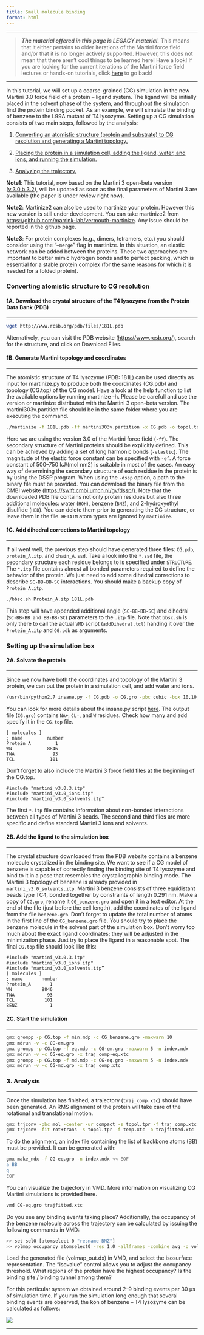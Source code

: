 ```yaml
---
title: Small molecule binding
format: html
---
```


***
> **_The material offered in this page is LEGACY material._** This means that it either pertains to older iterations of the Martini force field and/or that it is no longer actively supported. However, this does not mean that there aren't cool things to be learned here! Have a look!
If you are looking for the current iterations of the Martini force field lectures or hands-on tutorials, click [here](../../index.qmd) to go back!

***

In this tutorial, we will set up a coarse-grained (CG) simulation in the new Martini 3.0 force field of a protein – ligand system. The ligand will be initially placed in the solvent phase of the system, and throughout the simulation find the protein binding pocket. As an example, we will simulate the binding of benzene to the L99A mutant of T4 lysozyme. Setting up a CG simulation consists of two main steps, followed by the analysis:

1. [Converting an atomistic structure (protein and substrate) to CG resolution and generating a Martini topology.](#converting-atomistic-structure-to-cg-resolution)

1. [Placing the protein in a simulation cell, adding the ligand, water, and ions, and running the simulation.](#setting-up-the-simulation-box)

1. [Analyzing the trajectory.](#analysis)

**Note1**: This tutorial, now based on the Martini 3 open-beta version ([v.3.0.b.3.2](https://cgmartini-library.s3.ca-central-1.amazonaws.com/1_Downloads/ff_parameters/martini3_beta/martini_3.0.b.3.2.tar)), will be updated as soon as the final parameters of Martini 3 are available (the paper is under review right now).

**Note2**: Martinize2 can also be used to martinize your protein. However this new version is still under development. You can take martinize2 from [https://github.com/marrink-lab/vermouth-martinize](https://github.com/marrink-lab/vermouth-martinize). Any issue should be reported in the github page.

**Note3**: For protein complexes (e.g., dimers, tetramers, etc.) you should consider using the "`–merge`" flag in martinize. In this situation, an elastic network can be added between the proteins. These two approaches are important to better mimic hydrogen bonds and to perfect packing, which is essential for a stable protein complex (for the same reasons for which it is needed for a folded protein).

### Converting atomistic structure to CG resolution
#### 1A. Download the crystal structure of the T4 lysozyme from the Protein Data Bank (PDB)
<hr>

``` bash
wget http://www.rcsb.org/pdb/files/181L.pdb
```

Alternatively, you can visit the PDB website ([https://www.rcsb.org/](https://www.rcsb.org/)), search for the structure, and click on Download Files.

#### 1B. Generate Martini topology and coordinates
<hr>

The atomistic structure of T4 lysozyme (PDB: 181L) can be used directly as input for martinize.py to produce both the coordinates (CG.pdb) and topology (CG.top) of the CG model. Have a look at the help function to list the available options by running martinize -h. Please be carefull and use the version or martinize distributed with the Martini 3 open-beta version. The martini303v.partition file should be in the same folder where you are executing the command.

``` bash
./martinize -f 181L.pdb -ff martini303v.partition -x CG.pdb -o topol.top -dssp dssp -elastic
```

Here we are using the version 3.0 of the Martini force field (`-ff`). The secondary structure of Martini proteins should be explicitly defined. This can be achieved by adding a set of long harmonic bonds (`-elastic`). The magnitude of the elastic force constant can be specified with `-ef`. A force constant of 500–750 kJ/(mol nm2) is suitable in most of the cases. An easy way of determining the secondary structure of each residue in the protein is by using the DSSP program. When using the `-dssp` option, a path to the binary file must be provided. You can download the binary file from the CMBI website ([https://swift.cmbi.umcn.nl/gv/dssp/](https://swift.cmbi.umcn.nl/gv/dssp/)). Note that the downloaded PDB file contains not only protein residues but also three additional molecules: water (`HOH`), benzene (`BNZ`), and 2-hydroxyethyl disulfide (`HED`). You can delete them prior to generating the CG structure, or leave them in the file. `HETATM` atom types are ignored by `martinize`.

#### 1C. Add dihedral corrections to Martini topology
<hr>

If all went well, the previous step should have generated three files: `CG.pdb`, `protein_A.itp`, and `chain_A.ssd`. Take a look into the `*.ssd` file, the secondary structure each residue belongs to is specified under `STRUCTURE`. The `*.itp` file contains almost all bonded parameters required to define the behavior of the protein. We just need to add some dihedral corrections to describe `SC-BB-BB-SC` interactions. You should make a backup copy of `Protein_A.itp`.

``` bash
./bbsc.sh Protein_A.itp 181L.pdb
```

This step will have appended additional angle (`SC-BB-BB-SC`) and dihedral (`SC-BB-BB and BB-BB-SC`) parameters to the `.itp` file. Note that `bbsc.sh` is only there to call the actual `VMD` script (`addDihedral.tcl`) handing it over the `Protein_A.itp` and `CG.pdb` as arguments.

### Setting up the simulation box
#### 2A. Solvate the protein
<hr>

Since we now have both the coordinates and topology of the Martini 3 protein, we can put the protein in a simulation cell, and add water and ions.

``` bash
/usr/bin/python2.7 insane.py -f CG.pdb -o CG.gro -pbc cubic -box 10,10,10 -salt 0.15 -charge auto -sol W
```

You can look for more details about the insane.py script [here](../../../downloads/tools/proteins-and-bilayers.qmd#insane). The output file (`CG.gro`) contains `NA+`, `CL-`, and `W` residues. Check how many and add specify it in the `CG.top` file.

``` text
[ molecules ] 
; name         number
Protein_A         1
WN             8846
TNA              93
TCL             101
```

Don’t forget to also include the Martini 3 force field files at the beginning of the CG.top.

``` text
#include "martini_v3.0.3.itp" 
#include "martini_v3.0_ions.itp" 
#include "martini_v3.0_solvents.itp” 
```

The first `*.itp` file contains information about non-bonded interactions between all types of Martini 3 beads. The second and third files are more specific and define standard Martini 3 ions and solvents.

#### 2B. Add the ligand to the simulation box
<hr>

The crystal structure downloaded from the PDB website contains a benzene molecule crystalized in the binding site. We want to see if a CG model of benzene is capable of correctly finding the binding site of T4 lysozyme and bind to it in a pose that resembles the crystallographic binding mode. The Martini 3 topology of benzene is already provided in `martini_v3.0_solvents.itp`. Martini 3 benzene consists of three equidistant beads type TC4, bonded together by constraints of length 0.291 nm. Make a copy of `CG.gro`, rename it `CG_benzene.gro` and open it in a text editor. At the end of the file (just before the cell length), add the coordinates of the ligand from the file `benzene.gro`. Don’t forget to update the total number of atoms in the first line of the `CG_benzene.gro` file. You should try to place the benzene molecule in the solvent part of the simulation box. Don’t worry too much about the exact ligand coordinates; they will be adjusted in the minimization phase. Just try to place the ligand in a reasonable spot. The final `CG.top` file should look like this:

``` text
#include "martini_v3.0.3.itp" 
#include "martini_v3.0_ions.itp"
#include "martini_v3.0_solvents.itp” 
[ molecules ]
; name       number
Protein_A       1
WN           8846
TNA            93
TCL           101
BENZ            1
```

#### 2C. Start the simulation
<hr>

``` bash
gmx grompp -p CG.top -f min.mdp -c CG_benzene.gro -maxwarn 10
gmx mdrun -v -c CG-em.gro
gmx grompp -p CG.top -f eq.mdp -c CG-em.gro -maxwarn 5 -n index.ndx 
gmx mdrun -v -c CG-eq.gro -x traj_comp-eq.xtc
gmx grompp -p CG.top -f md.mdp -c CG-eq.gro -maxwarn 5 -n index.ndx
gmx mdrun -v -c CG-md.gro -x traj_comp.xtc
```

### 3. Analysis
<hr>

Once the simulation has finished, a trajectory (`traj_comp.xtc`) should have been generated. An RMS alignment of the protein will take care of the rotational and translational motion.

``` bash
gmx trjconv -pbc mol -center -ur compact -s topol.tpr -f traj_comp.xtc -o temp.xtc
gmx trjconv -fit rot+trans -s topol.tpr -f temp.xtc -o trajfitted.xtc -n index.ndx
```

To do the alignment, an index file containing the list of backbone atoms (BB) must be provided. It can be generated with:

``` bash
gmx make_ndx -f CG-eq.gro -n index.ndx << EOF
a BB
q
EOF
```

You can visualize the trajectory in VMD. More information on visualizing CG Martini simulations is provided here.

``` bash
vmd CG-eq.gro trajfitted.xtc
```

Do you see any binding events taking place? Additionally, the occupancy of the benzene molecule across the trajectory can be calculated by issuing the following commands in VMD:

``` bash
>> set sel0 [atomselect 0 "resname BNZ"]
>> volmap occupancy atomselect0 -res 1.0 -allframes -combine avg -o volmap_out.dx
```

Load the generated file (volmap_out.dx) in VMD, and select the isosurface representation. The “isovalue” control allows you to adjust the occupancy threshold. What regions of the protein have the highest occupancy? Is the binding site / binding tunnel among them?

For this particular system we obtained around 2-9 binding events per 30 μs of simulation time. If you run the simulation long enough that several binding events are observed, the kon of benzene – T4 lysozyme can be calculated as follows:

![](kon_expression.png)

<hr>